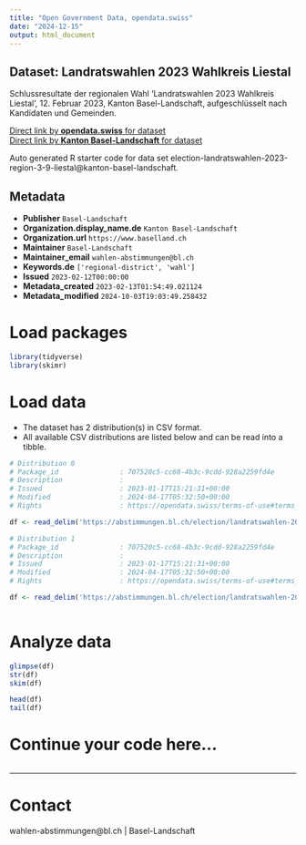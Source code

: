 ```yaml
---
title: "Open Government Data, opendata.swiss"
date: "2024-12-15"
output: html_document
---
```


## Dataset: Landratswahlen 2023 Wahlkreis Liestal

Schlussresultate der regionalen Wahl 'Landratswahlen 2023 Wahlkreis Liestal', 12. Februar 2023, Kanton Basel-Landschaft, aufgeschlüsselt nach Kandidaten und Gemeinden.

[Direct link by **opendata.swiss** for dataset](https://opendata.swiss/de/dataset/landratswahlen-2023-wahlkreis-liestal)<br>
[Direct link by **Kanton Basel-Landschaft** for dataset](https://abstimmungen.bl.ch/election/landratswahlen-2023-region-3-9-liestal/data)

Auto generated R starter code for data set election-landratswahlen-2023-region-3-9-liestal@kanton-basel-landschaft.

## Metadata

- **Publisher** `Basel-Landschaft`
- **Organization.display_name.de** `Kanton Basel-Landschaft`
- **Organization.url** `https://www.baselland.ch`
- **Maintainer** `Basel-Landschaft`
- **Maintainer_email** `wahlen-abstimmungen@bl.ch`
- **Keywords.de** `['regional-district', 'wahl']`
- **Issued** `2023-02-12T00:00:00`
- **Metadata_created** `2023-02-13T01:54:49.021124`
- **Metadata_modified** `2024-10-03T19:03:49.258432`


# Load packages

```r

library(tidyverse)
library(skimr)

```

# Load data

-   The dataset has 2 distribution(s) in CSV format.
-   All available CSV distributions are listed below and can be read into a tibble.

```r

# Distribution 0
# Package_id               : 707520c5-cc68-4b3c-9cdd-928a2259fd4e
# Description              : 
# Issued                   : 2023-01-17T15:21:31+00:00
# Modified                 : 2024-04-17T05:32:50+00:00
# Rights                   : https://opendata.swiss/terms-of-use#terms_by

df <- read_delim('https://abstimmungen.bl.ch/election/landratswahlen-2023-region-3-9-liestal/data-parties-csv')

# Distribution 1
# Package_id               : 707520c5-cc68-4b3c-9cdd-928a2259fd4e
# Description              : 
# Issued                   : 2023-01-17T15:21:31+00:00
# Modified                 : 2024-04-17T05:32:50+00:00
# Rights                   : https://opendata.swiss/terms-of-use#terms_by

df <- read_delim('https://abstimmungen.bl.ch/election/landratswahlen-2023-region-3-9-liestal/data-csv')



```

# Analyze data

```r

glimpse(df)
str(df)
skim(df)

head(df)
tail(df)

```

# Continue your code here...

```r

```

------------------------------------------------------------------------

# Contact

wahlen-abstimmungen@bl.ch | Basel-Landschaft
